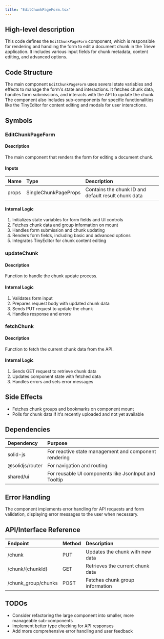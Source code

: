 ```yaml
---
title: "EditChunkPageForm.tsx"
---
```


## High-level description
This code defines the `EditChunkPageForm` component, which is responsible for rendering and handling the form to edit a document chunk in the Trieve application. It includes various input fields for chunk metadata, content editing, and advanced options.

## Code Structure
The main component `EditChunkPageForm` uses several state variables and effects to manage the form's state and interactions. It fetches chunk data, handles form submissions, and interacts with the API to update the chunk. The component also includes sub-components for specific functionalities like the TinyEditor for content editing and modals for user interactions.

## Symbols

### EditChunkPageForm
#### Description
The main component that renders the form for editing a document chunk.

#### Inputs
| Name | Type | Description |
|:-----|:-----|:------------|
| props | SingleChunkPageProps | Contains the chunk ID and default result chunk data |

#### Internal Logic
1. Initializes state variables for form fields and UI controls
2. Fetches chunk data and group information on mount
3. Handles form submission and chunk updating
4. Renders form fields, including basic and advanced options
5. Integrates TinyEditor for chunk content editing

### updateChunk
#### Description
Function to handle the chunk update process.

#### Internal Logic
1. Validates form input
2. Prepares request body with updated chunk data
3. Sends PUT request to update the chunk
4. Handles response and errors

### fetchChunk
#### Description
Function to fetch the current chunk data from the API.

#### Internal Logic
1. Sends GET request to retrieve chunk data
2. Updates component state with fetched data
3. Handles errors and sets error messages

## Side Effects
- Fetches chunk groups and bookmarks on component mount
- Polls for chunk data if it's recently uploaded and not yet available

## Dependencies
| Dependency | Purpose |
|:-----------|:--------|
| solid-js | For reactive state management and component rendering |
| @solidjs/router | For navigation and routing |
| shared/ui | For reusable UI components like JsonInput and Tooltip |

## Error Handling
The component implements error handling for API requests and form validation, displaying error messages to the user when necessary.

## API/Interface Reference
| Endpoint | Method | Description |
|:---------|:-------|:------------|
| /chunk | PUT | Updates the chunk with new data |
| /chunk/{chunkId} | GET | Retrieves the current chunk data |
| /chunk_group/chunks | POST | Fetches chunk group information |

## TODOs
- Consider refactoring the large component into smaller, more manageable sub-components
- Implement better type checking for API responses
- Add more comprehensive error handling and user feedback